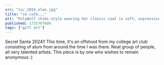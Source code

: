 ```yaml
---
src: "ss/_2024_elan.jpg"
title: "so cute,,,"
alt: "PolyWolf chibi-style wearing her classic coat in soft, expressive brushstrokes, holding a puppy"
published: 1735707600
tags: ["gift art"]
---
```


Secret Santa 2024!! This time, it's an offshoot from my college art club consisting of alum from around the time I was there. Neat group of people, all very talented artists. This piece is by one who wishes to remain anonymous :)
